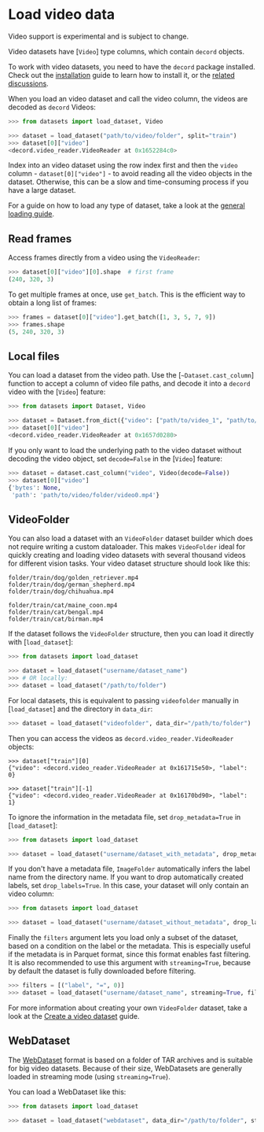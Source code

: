 # Load video data

<Tip warning={true}>

Video support is experimental and is subject to change.

</Tip>

Video datasets have [`Video`] type columns, which contain `decord` objects. 

<Tip>

To work with video datasets, you need to have the `decord` package installed. Check out the [installation](https://github.com/dmlc/decord?tab=readme-ov-file#installation) guide to learn how to install it, or the [related discussions](https://github.com/dmlc/decord/issues/213).

</Tip>

When you load an video dataset and call the video column, the videos are decoded as `decord` Videos:

```py
>>> from datasets import load_dataset, Video

>>> dataset = load_dataset("path/to/video/folder", split="train")
>>> dataset[0]["video"]
<decord.video_reader.VideoReader at 0x1652284c0>
```

<Tip warning={true}>

Index into an video dataset using the row index first and then the `video` column - `dataset[0]["video"]` - to avoid reading all the video objects in the dataset. Otherwise, this can be a slow and time-consuming process if you have a large dataset.

</Tip>

For a guide on how to load any type of dataset, take a look at the <a class="underline decoration-sky-400 decoration-2 font-semibold" href="./loading">general loading guide</a>.

## Read frames

Access frames directly from a video using the `VideoReader`:

```python
>>> dataset[0]["video"][0].shape  # first frame
(240, 320, 3)
```

To get multiple frames at once, use `get_batch`. This is the efficient way to obtain a long list of frames:

```python
>>> frames = dataset[0]["video"].get_batch([1, 3, 5, 7, 9])
>>> frames.shape
(5, 240, 320, 3)
```

## Local files

You can load a dataset from the video path. Use the [`~Dataset.cast_column`] function to accept a column of video file paths, and decode it into a `decord` video with the [`Video`] feature:
```py
>>> from datasets import Dataset, Video

>>> dataset = Dataset.from_dict({"video": ["path/to/video_1", "path/to/video_2", ..., "path/to/video_n"]}).cast_column("video", Video())
>>> dataset[0]["video"]
<decord.video_reader.VideoReader at 0x1657d0280>
```

If you only want to load the underlying path to the video dataset without decoding the video object, set `decode=False` in the [`Video`] feature:

```py
>>> dataset = dataset.cast_column("video", Video(decode=False))
>>> dataset[0]["video"]
{'bytes': None,
 'path': 'path/to/video/folder/video0.mp4'}
```

## VideoFolder

You can also load a dataset with an `VideoFolder` dataset builder which does not require writing a custom dataloader. This makes `VideoFolder` ideal for quickly creating and loading video datasets with several thousand videos for different vision tasks. Your video dataset structure should look like this:

```
folder/train/dog/golden_retriever.mp4
folder/train/dog/german_shepherd.mp4
folder/train/dog/chihuahua.mp4

folder/train/cat/maine_coon.mp4
folder/train/cat/bengal.mp4
folder/train/cat/birman.mp4
```

If the dataset follows the `VideoFolder` structure, then you can load it directly with [`load_dataset`]:

```py
>>> from datasets import load_dataset

>>> dataset = load_dataset("username/dataset_name")
>>> # OR locally:
>>> dataset = load_dataset("/path/to/folder")
```

For local datasets, this is equivalent to passing `videofolder` manually in [`load_dataset`] and the directory in `data_dir`:

```py
>>> dataset = load_dataset("videofolder", data_dir="/path/to/folder")
```

Then you can access the videos as `decord.video_reader.VideoReader` objects:

```
>>> dataset["train"][0]
{"video": <decord.video_reader.VideoReader at 0x161715e50>, "label": 0}

>>> dataset["train"][-1]
{"video": <decord.video_reader.VideoReader at 0x16170bd90>, "label": 1}
```

To ignore the information in the metadata file, set `drop_metadata=True` in [`load_dataset`]:

```py
>>> from datasets import load_dataset

>>> dataset = load_dataset("username/dataset_with_metadata", drop_metadata=True)
```

If you don't have a metadata file, `ImageFolder` automatically infers the label name from the directory name.
If you want to drop automatically created labels, set `drop_labels=True`.
In this case, your dataset will only contain an video column:

```py
>>> from datasets import load_dataset

>>> dataset = load_dataset("username/dataset_without_metadata", drop_labels=True)
```

Finally the `filters` argument lets you load only a subset of the dataset, based on a condition on the label or the metadata. This is especially useful if the metadata is in Parquet format, since this format enables fast filtering. It is also recommended to use this argument with `streaming=True`, because by default the dataset is fully downloaded before filtering.

```python
>>> filters = [("label", "=", 0)]
>>> dataset = load_dataset("username/dataset_name", streaming=True, filters=filters)
```

<Tip>

For more information about creating your own `VideoFolder` dataset, take a look at the [Create a video dataset](./video_dataset) guide.

</Tip>

## WebDataset

The [WebDataset](https://github.com/webdataset/webdataset) format is based on a folder of TAR archives and is suitable for big video datasets.
Because of their size, WebDatasets are generally loaded in streaming mode (using `streaming=True`).

You can load a WebDataset like this:

```python
>>> from datasets import load_dataset

>>> dataset = load_dataset("webdataset", data_dir="/path/to/folder", streaming=True)
```
